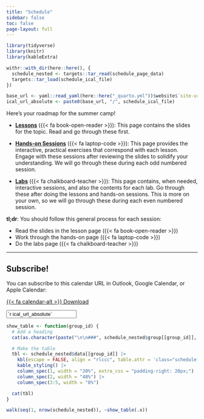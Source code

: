 ```yaml
---
title: "Schedule"
sidebar: false
toc: false
page-layout: full
---
```


```r
library(tidyverse)
library(knitr)
library(kableExtra)

withr::with_dir(here::here(), {
  schedule_nested <- targets::tar_read(schedule_page_data)
  targets::tar_load(schedule_ical_file)
})

base_url <- yaml::read_yaml(here::here("_quarto.yml"))$website$`site-url`
ical_url_absolute <- paste0(base_url, "/", schedule_ical_file)
```

::: {.schedule-page}

Here's your roadmap for the summer camp!

- [**Lessons**](/content/index.qmd) ({{< fa book-open-reader >}}): This page contains the slides for the topic. Read and go through these first.

- [**Hands-on Sessions**](/hands-on/index.qmd) ({{< fa laptop-code >}}): This page provides the interactive, practical exercises that correspond with each lesson. Engage with these sessions after reviewing the slides to solidify your understanding. We will go through these during each odd numbered session.

- [**Labs**](/labs/index.qmd) ({{< fa chalkboard-teacher >}}): This page contains, when needed, interactive sessions, and also the contents for each lab. Go through these after doing the lessons and hands-on sessions. This is more on your own, so we will go through these during each even numbered session.

:::::: {.row .d-flex .justify-content-center}
::::: {.col-12 .col-sm-10 .col-md-6}
:::: {.card .bg-danger .text-white}
::: {.card-body}

**tl;dr**: You should follow this general process for each session:

- Read the slides in the lesson page ({{< fa book-open-reader >}})
- Work through the hands-on page ({{< fa laptop-code >}})
- Do the labs page ({{< fa chalkboard-teacher >}})

:::
::::
:::::
::::::

---

::: {.callout-tip}

## Subscribe!

You can subscribe to this calendar URL in Outlook, Google Calendar, or Apple Calendar:

::: {.grid}

::: {.g-col-12 .g-col-md-2}
<p class="download-btn"><a class="btn btn-danger btn-sm" href="/`r schedule_ical_file`" role="button">{{< fa calendar-alt >}} Download</a></p>
:::

::: {.g-col-12 .g-col-md-10}
<p><input class="form-control" type="text" value="`r ical_url_absolute`" onclick="this.select()" readonly></p>
:::

:::

:::

```r
show_table <- function(group_id) {
  # Add a heading
  cat(as.character(paste("\n\n###", schedule_nested$group[[group_id]], "\n\n")))

  # Make the table
  tbl <- schedule_nested$data[[group_id]] |>
    kbl(escape = FALSE, align = "rlccc", table.attr = 'class="schedule-table"') |>
    kable_styling() |>
    column_spec(1, width = "20%", extra_css = "padding-right: 20px;") |>
    column_spec(2, width = "48%") |>
    column_spec(3:5, width = "8%")

  cat(tbl)
}
```

```r
walk(seq(1, nrow(schedule_nested)), ~show_table(.x))
```

:::
